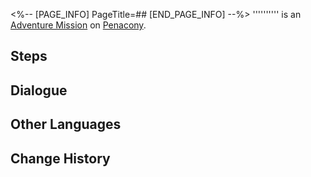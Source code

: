 <%-- [PAGE_INFO]
PageTitle=##
[END_PAGE_INFO] --%>
{{Stub|Dialogue.}}
{{Mission Infobox
|id            = 8020302
|title         = 
|image         = <!--Mission .png-->
|type          = Adventure
|event_name    = 
|chapter       = 
|requirements  = [[Adventure Mission]] ''[[Dreamjolt TV]]'' completed
|summary       = <!--official mission summary from Fate's Atlas-->
|characters    = Bagtrashian; Trailblazer
|startLocation = [[Penacony]] - [[The Reverie (Dreamscape)]]
|world         = Penacony
|area          = The Reverie (Dreamscape)
|prev          = Dreamjolt TV
|next          = 
|rewards       = 
}}
'''''''''' is an [[Adventure Mission]] on [[Penacony]].

==Steps==


<!--
==Gameplay Notes==

--><!--
==Trial Character==

-->
==Dialogue==
{{Stub Dialogue}}
{{Dialogue Start}}
:{{tx}}
{{Dialogue End}}

==Other Languages==
{{Other Languages
|en   = 
|zhs  = 
|zht  = 
|ja   = 
|ko   = 
|es   = 
|fr   = 
|ru   = 
|th   = 
|vi   = 
|de   = 
|id   = 
|pt   = 
}}

==Change History==
{{Change History|2.0}}
